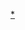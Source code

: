 {{Navbox
|name  = 英國駐外機構
|title = {{flagdeco|UK}} [[英國駐外機構列表|英國駐外機構]]
|state = {{{state|autocollapse}}}
|listclass = hlist
|image = [[File:Royal Coat of Arms of the United Kingdom (HM Government).svg|80px|英國駐外機構標誌]]

|group1= 亞洲
|list1 = 
* [[英国驻华大使馆|北京]]
* [[英國駐香港總領事館|香港]]
* [[英国驻上海总领事馆|上海]]
* [[英國駐廣州總領事館|廣州]]
* [[英国驻武汉总领事馆|武漢]]
* ''[[英國在台辦事處|台北]]''{{sup|1}}
* [[英國駐日大使館|東京]]
*{{Link-ja|英國駐大阪總領事館|在大阪英国総領事館|大阪}} 
*{{Link-ko|英國駐韓大使館|주한 영국 대사관|首爾}}
* {{Link-en|英國駐朝鮮大使館|Embassy of the United Kingdom, Pyongyang|平壤}}
* [[英國駐泰國大使館|曼谷]]
* {{Link-en|英國駐印尼大使館|Embassy of the United Kingdom, Jakarta|雅加達}}
* {{Link-en|英國駐印度高級專員公署|British High Commission, New Delhi|新德里}}
* {{Link-en|英國駐清奈副高級專員公署|British Deputy High Commission, Chennai|-{zh-cn:金奈; zh-tw:清奈; zh-hk:清奈; zh-sg:真奈;}-}}
* {{Link-en|英國駐孟加拉高級專員公署|British High Commission, Dhaka|達卡}}
* {{Link-en|英國駐烏茲別克大使館|Embassy of the United Kingdom, Tashkent|塔什干}}
* {{Link-az|英國駐亞塞拜然大使館|Böyük Britaniyanın Azərbaycan səfirliyi|巴庫}}
* {{Link-en|英國駐伊朗大使館|Embassy of the United Kingdom, Tehran|德黑蘭}}
* {{Link-en|英國駐以色列大使館|Embassy of the United Kingdom, Tel Aviv|特拉維夫}}

|group2 = 歐洲
|list2  = 
* {{Link-en|英國駐法國大使館|Embassy of the United Kingdom, Paris|巴黎}}
* {{Link-en|英國駐荷蘭大使館|Embassy of the United Kingdom, The Hague|海牙}}
* {{Link-en|英國駐愛爾蘭大使館|Embassy of the United Kingdom, Dublin|都柏林}}
* {{Link-en|英國駐瑞典大使館|British Embassy, Stockholm|斯德哥爾摩}}
* {{Link-en|英國駐挪威大使館|Embassy of the United Kingdom, Oslo|奧斯陸}}
* {{Link-en|英國駐冰島大使館|Embassy of the United Kingdom, Reykjavíko|雷克雅維克}}
* {{Link-en|英國駐德國大使館|Embassy of the United Kingdom, Berlin|柏林}}
* {{Link-en|英國駐波蘭大使館|Embassy of the United Kingdom, Warsaw|華沙}}
* {{Link-en|英國駐義大利大使館|Embassy of the United Kingdom, Rome|羅馬}}
* {{Link-en|英國駐西班牙大使館|Embassy of the United Kingdom, Madrid|馬德里}}
* {{Link-en|英國駐捷克大使館|Embassy of the United Kingdom, Prague|布拉格}}
* {{Link-en|英國駐斯洛伐克大使館|Embassy of the United Kingdom, Bratislava|-{zh-cn:布拉迪斯拉发; zh-hk:布拉奇斯拉瓦; zh-tw:布拉提斯拉瓦;}-}}
* {{Link-en|英國駐匈牙利大使館|Embassy of the United Kingdom, Budapest|布達佩斯}}
* {{Link-en|英國駐摩爾多瓦大使館|Embassy of the United Kingdom, Chișinău|-{zh-hans:基希讷乌;zh-hk:基希涅夫;zh-tw:基希涅夫;}-}}
* {{Link-en|英國駐立陶宛大使館|Embassy of the United Kingdom, Vilnius|維爾紐斯}}
* [[英國駐烏克蘭大使館|基輔]]
* {{Link-en|英國駐俄羅斯大使館|Embassy of the United Kingdom in Moscow|莫斯科}}
* {{Link-en|英國駐聖彼得堡總領事館|Consulate-General of the United Kingdom, Saint Petersburg|聖彼得堡}}

|group3 = 非洲
|list3 = 
* {{Link-en|英國駐索馬利亞大使館|Embassy of the United Kingdom, Mogadishu|摩加迪休}}
* {{Link-en|英國駐肯亞高級專員公署|British High Commission, Nairobi|-{zh-hans:内罗毕;zh-hant:奈洛比;zh-hk:內羅畢;zh-tw:奈洛比;zh-mo:奈羅比;}-}}
* {{Link-en|英國駐奈及利亞高級專員公署|British High Commission, Abuja|-{zh-cn:阿布贾; zh-tw:阿布加; zh-hk:阿布賈;}-}}
* {{Link-en|英國駐迦納高級專員公署|British High Commission, Accra|阿克拉}}
* {{Link-en|英國駐坦尚尼亞高級專員公署|British High Commission, Dar es Salaam|-{zh-hans:达累斯萨拉姆;zh-hk:達累斯薩拉姆;zh-tw:三蘭港;}-}}

|group4 = 美洲
|list4 = 
* {{Link-en|英國駐美國大使館|Embassy of the United Kingdom, Washington, D.C.|華盛頓特區}}
* [[英國駐達拉斯總領事館|達拉斯]]
* [[英國駐加拿大高級專員公署|渥太華]]
* {{Link-en|英國駐墨西哥大使館|Embassy of the United Kingdom, Mexico City|墨西哥城}}
* {{Link-en|英國駐厄瓜多大使館|Embassy of the United Kingdom, Quito|基多}}
* {{Link-en|英國駐聖保羅總領事館|British Consulate-General, São Paulo|聖保羅}}
* {{Link-en|英國駐阿根廷大使館|British Embassy, Buenos Aires|布宜諾斯艾利斯}}

|group5= 大洋洲
|list5 = 
* {{Link-en|英国驻澳大利亚高级专员公署|British High Commission, Canberra|坎培拉}}
* {{Link-en|英国驻新西兰高级专员公署|British High Commission, Wellington|-{zh-hans:惠灵顿; zh-hant:威靈頓;}-}}

|group6 = 已撤銷
|list6 = 
*<s>[[英国驻中华民国大使馆旧址|南京]]</s>
*<s>[[天津英国领事署大楼|天津]]</s>
*<s>[[英国驻青岛总领事馆|青岛]]</s>
*<s>[[英国驻济南领事馆旧址|濟南]]</s>
*<s>[[镇江英国领事馆旧址|鎮江]]</s>
*<s>[[宁波英国领事馆旧址|宁波]]</s>
*<s>[[英国驻温州领事馆|温州]]</s>
*<s>[[打狗英國領事館及官邸|高雄]]</s>
*<s>[[旧长崎英国领事馆|長崎]]</s>
*<s>[[函館市舊英國領事館|函館]]</s>
*<s>{{Link-de|波昂英國大使館舊址|Botschaft des Vereinigten Königreichs (Bonn)|-{zh-cn:波恩; zh-tw:波昂; zh-hk:波恩;}-}}</s>
*<s>{{Link-ja|英國駐的黎波里領事館舊址|旧イギリス領事館 (トリポリ)|的黎波里}}</s>
*<s>{{Link-fr|英國駐突尼斯領事館舊址|Ancien consulat d'Angleterre (Tunis)|突尼斯}}</s>
*<s>[[紅毛城|淡水]]</s>

 | below = {{lower|0.2em|{{sup|1}}}}&nbsp;[[英國在台辦事處]]非外交使領館，但為英國政府駐外代表機構。<br />{{lower|0.2em|{{sup|2}}}}&nbsp;以上未標註者（台北辦事處除外）均為[[大使館]]或[[高級專員|高級專員公署]]，方括號為[[總領事館]]或[[領事館]]。

}}<noinclude>
{{collapsible option}}
[[Category:英國驻外机构| ]]
[[Category:英國外交導航模板|*]]
 </noinclude>